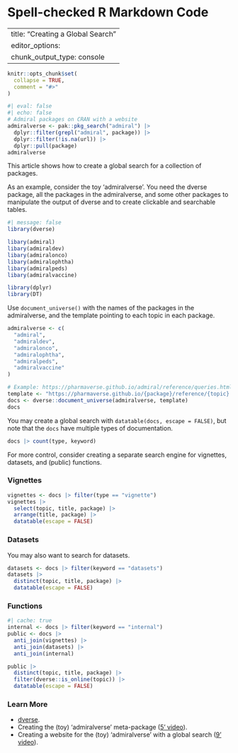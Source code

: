 # Spell-checked R Markdown Code

---
title: "Creating a Global Search"
editor_options: 
  chunk_output_type: console
---

```r
knitr::opts_chunk$set(
  collapse = TRUE,
  comment = "#>"
)
```

```r
#| eval: false
#| echo: false
# Admiral packages on CRAN with a website
admiralverse <- pak::pkg_search("admiral") |>
  dplyr::filter(grepl("admiral", package)) |>
  dplyr::filter(!is.na(url)) |>
  dplyr::pull(package)
admiralverse
```

This article shows how to create a global search for a collection of
packages. 

As an example, consider the toy 'admiralverse'. You need the dverse package, all
the packages in the admiralverse, and some other packages to manipulate the
output of dverse and to create clickable and searchable tables.

```r
#| message: false
library(dverse)

libary(admiral)
libary(admiraldev)
libary(admiralonco)
libary(admiralophtha)
libary(admiralpeds)
libary(admiralvaccine)

library(dplyr)
library(DT)
```

Use `document_universe()` with the names of the packages in the admiralverse,
and the template pointing to each topic in each package.

```r
admiralverse <- c(
  "admiral",
  "admiraldev",
  "admiralonco",
  "admiralophtha",
  "admiralpeds",
  "admiralvaccine"
)

# Example: https://pharmaverse.github.io/admiral/reference/queries.html
template <- "https://pharmaverse.github.io/{package}/reference/{topic}.html"
docs <- dverse::document_universe(admiralverse, template)
docs
```

You may create a global search with `datatable(docs, escape = FALSE)`, but note
that the `docs` have multiple types of documentation.

```r
docs |> count(type, keyword)
```

For more control, consider creating a separate search engine for vignettes,
datasets, and (public) functions.

### Vignettes

```r
vignettes <- docs |> filter(type == "vignette")
vignettes |>
  select(topic, title, package) |>
  arrange(title, package) |>
  datatable(escape = FALSE)
```

### Datasets

You may also want to search for datasets.

```r
datasets <- docs |> filter(keyword == "datasets")
datasets |>
  distinct(topic, title, package) |>
  datatable(escape = FALSE)
```

### Functions

```r
#| cache: true
internal <- docs |> filter(keyword == "internal")
public <- docs |>
  anti_join(vignettes) |>
  anti_join(datasets) |>
  anti_join(internal)

public |>
  distinct(topic, title, package) |>
  filter(dverse::is_online(topic)) |>
  datatable(escape = FALSE)
```

### Learn More

* [dverse](https://maurolepore.github.io/dverse/index.html).
* Creating the (toy) 'admiralverse' meta-package ([5' video](https://youtu.be/ezVpsadSF7A)).
* Creating a website for the (toy) 'admiralverse' with a global search ([9' video](https://youtu.be/VhmnADBDXv0)).

